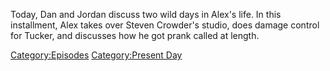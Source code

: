{{DEFAULTSORT:
    #_EPISODE_0804:May 3-4, 2023
}}{{Episode
    | title             = May 3-4, 2023
    | caption           = Listen to this episode on [https://knowledgefight.libsyn.com/804-may-3-4-2023 Libsyn] [https://open.spotify.com/episode/5MM6ddlAs1o3rkX67LicSu Spotify]
    | episodeNumber     = 804
    | length            = 02:05:37
    | airDate           = May 5, 2023
    | coverageStartDate = May 3, 2023
    | coverageEndDate   = May 4, 2023
    | episodeType       = [[:Category:Present Day|Present Day]]
    | appearance        = [[Steven Crowder]]
    | previousEpisode   = [[803: Mark Bankston, Tapestry King]]
}}

{{Stub}}

Today, Dan and Jordan discuss two wild days in Alex's life.  In this installment, Alex takes over Steven Crowder's studio, does damage control for Tucker, and discusses how he got prank called at length.

[[Category:Episodes]]
[[Category:Present Day]]
